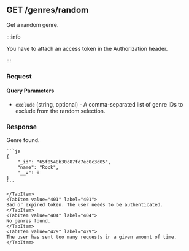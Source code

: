 
## GET /genres/random

Get a random genre.

:::info

You have to attach an access token in the Authorization header.

:::

### Request

#### Query Parameters

-   `exclude` (string, optional) - A comma-separated list of genre IDs to exclude from the random selection.

### Response

<Tabs>
  	<TabItem value="200" label="200" default>
    Genre found.

    ```js
    {
        "_id": "65f0548b30c87fd7ec0c3d05",
        "name": "Rock",
        "__v": 0
    }
    ```

    </TabItem>
    <TabItem value="401" label="401">
    Bad or expired token. The user needs to be authenticated.
    </TabItem>
    <TabItem value="404" label="404">
    No genres found.
    </TabItem>
    <TabItem value="429" label="429">
    The user has sent too many requests in a given amount of time.
    </TabItem>

</Tabs>
